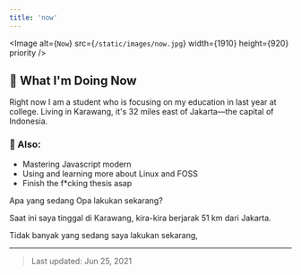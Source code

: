 ```yaml
---
title: 'now'
---
```


<Image alt={`Now`} src={`/static/images/now.jpg`} width={1910} height={920} priority />

## 🏁 What I'm Doing Now

Right now I am a student who is focusing on my education in last year at college. Living in Karawang, it's 32 miles east of Jakarta—the capital of Indonesia.

### 📌 Also:

- Mastering Javascript modern
- Using and learning more about Linux and FOSS
- Finish the f\*cking thesis asap

Apa yang sedang Opa lakukan sekarang?

Saat ini saya tinggal di Karawang, kira-kira berjarak 51 km dari Jakarta.

Tidak banyak yang sedang saya lakukan sekarang,

---

> Last updated: Jun 25, 2021
